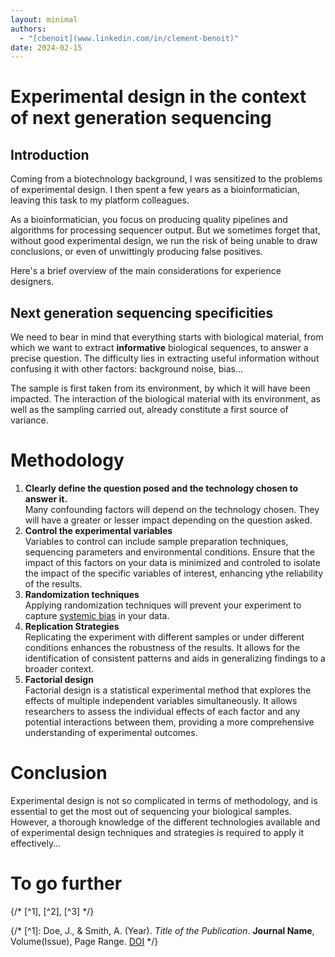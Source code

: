 ```yaml
---
layout: minimal
authors:
  - "[cbenoit](www.linkedin.com/in/clement-benoit)"
date: 2024-02-15
---
```


# Experimental design in the context of next generation sequencing

## Introduction

Coming from a biotechnology background, I was sensitized to the problems of experimental design. I then spent a few years as a bioinformatician, leaving this task to my platform colleagues.

As a bioinformatician, you focus on producing quality pipelines and algorithms for processing sequencer output. 
But we sometimes forget that, without good experimental design, we run the risk of being unable to draw conclusions, 
or even of unwittingly producing false positives. <br />

Here's a brief overview of the main considerations for experience designers. 

## Next generation sequencing specificities

We need to bear in mind that everything starts with biological material, from which we want to extract **informative** biological sequences, to answer a precise question. 
The difficulty lies in extracting useful information without confusing it with other factors: background noise, bias... 

The sample is first taken from its environment, by which it will have been impacted. 
The interaction of the biological material with its environment, 
as well as the sampling carried out, already constitute a first source of variance. 

# Methodology

1. **Clearly define the question posed and the technology chosen to answer it.** <br/>
Many confounding factors will depend on the technology chosen. They will have a greater or lesser impact depending on the question asked.
2. **Control the experimental variables** <br/>
Variables to control can include sample preparation techniques, sequencing parameters and environmental conditions. Ensure that the impact of this factors 
on your data is minimized and controled to isolate the impact of the specific variables of interest, enhancing ythe reliability of the results. 
3. **Randomization techniques** <br/>
Applying randomization techniques will prevent your experiment to capture [systemic bias](https://en.wikipedia.org/wiki/Systemic_bias) in your data.
4. **Replication Strategies**<br/>
Replicating the experiment with different samples or under different conditions enhances the robustness of the results. 
It allows for the identification of consistent patterns and aids in generalizing findings to a broader context.
5. **Factorial design**<br/>
Factorial design is a statistical experimental method that explores the effects of multiple independent variables simultaneously. 
It allows researchers to assess the individual effects of each factor and any potential interactions between them, providing a more comprehensive understanding 
of experimental outcomes.

# Conclusion

Experimental design is not so complicated in terms of methodology, and is essential to get the most out of sequencing your biological samples. 
However, a thorough knowledge of the different technologies available and of experimental design techniques and strategies is required to apply it effectively...

# To go further

{/* [^1], [^2], [^3] */}

{/* [^1]: Doe, J., & Smith, A. (Year). *Title of the Publication*. **Journal Name**, Volume(Issue), Page Range. [DOI](https://doi.org/xxxx) */}